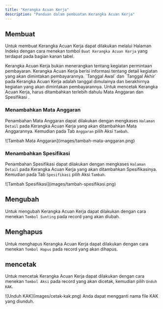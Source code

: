 ```yaml
---
title: "Kerangka Acuan Kerja"
description: "Panduan dalam pembuatan Kerangka Acuan Kerja"
---
```


## Membuat

Untuk membuat Kerangka Acuan Kerja dapat dilakukan melalui Halaman Indeks dengan cara menekan tombol `Buat Kerangka Acuan Kerja` yang terdapat pada bagian kanan tabel.

<Warning>
    Kerangka Acuan Kerja bukan menerangkan tentang kegiatan permintaan pembayaran. Kerangka Acuan Kerja berisi informasi tentang detail kegiatan yang akan dimintakan pembayarannya.
</Warning>

<Tip>
    `Tanggal Awal` dan `Tanggal Akhir` pada Kerangka Acuan Kerja adalah tanggal dimulainya dan berakhirnya kegiatan yang akan dimintakan pembayarannya.
</Tip>

<Warning>
    Untuk mencetak Kerangka Acuan Kerja, harus ditambahkan terlebih dahulu Mata Anggaran dan Spesifikasi .
</Warning>

### Menambahkan Mata Anggaran

Penambahan Mata Anggaran dapat dilakukan dengan mengkases `Halaman Detail` pada Kerangka Acuan Kerja yang akan ditambahkan Mata Anggarannya. Kemudian pada Tab `Anggaran` pilih Aksi `Tambah`.
<Frame caption="Tampilan Menambahkan MAta Anggaran">
    ![Tambah Mata Anggaran](images/tambah-mata-anggaran.png)
</Frame>

### Menambahkan Spesifikasi

Penambahan Spesifikasi dapat dilakukan dengan mengkases `Halaman Detail` pada Kerangka Acuan Kerja yang akan ditambahkan Spesifikasinya. Kemudian pada Tab `Spesifikasi` pilih Aksi `Tambah`.
<Frame caption="Tampilan Menambahkan Spesifikasi">
    ![Tambah Spesifikasi](images/tambah-spesifikasi.png)
</Frame>

## Mengubah

Untuk mengubah Kerangka Acuan Kerja dapat dilakukan dengan cara menekan `Tombol Sunting` pada record yang akan diubah.

## Menghapus

Untuk menghapus Kerangka Acuan Kerja dapat dilakukan dengan cara menekan `Tombol Hapus` pada record yang akan dihapus.

## mencetak

Untuk mencetak Kerangka Acuan Kerja dapat dilakukan dengan cara menekan `Tombol Aksi` pada record yang akan dicetak, kemudian pilih `Unduh KAK`.

<Frame caption="Tampilan Cetak KAK">
    ![Unduh KAK](images/cetak-kak.png)
</Frame>

<Tip>
    Anda dapat mengganti nama file KAK yang diunduh.
</Tip>

